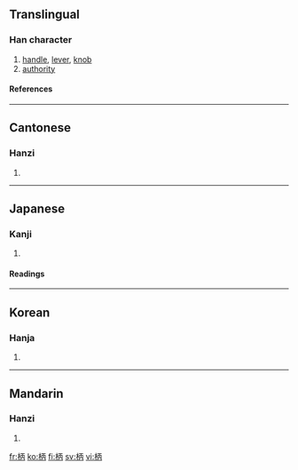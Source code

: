 ==Translingual==
===Han character===
{{Han char|rn=75|rad=木|as=05|sn=9|four=4192<sub>7</sub>|canj=木一人月 (DMOB)}}
# [[handle]], [[lever]], [[knob]]
# [[authority]]
====References====
{{Han ref|kx=0518.080|dkj=14603|dj=0906.090|hdz=21179.020|uh=67C4|ud=26564|bh=AC60|bd=44128}}
----
==Cantonese==
===Hanzi===
{{yue-hanzi|jyut=|y=[[beng3]], [[bing3]]}}
# {{defn|Cantonese}}
----
==Japanese==
===Kanji===
{{ja-kanji|grade=c|rs=木05}}
# {{defn|Japanese}}
====Readings====
{{ja-readings|on=[[へい]] (''hei''), [[ひょう]] (''hyō''), [[ひ]] (''hi'')|kun=[[え]] (''e''), [[がら]] (''gara''), [[つか]] (''tsuka'')}}
----

==Korean==
===Hanja===
{{ko-hanja|hangeul=[[병]]|eumhun=|rv=byeong|mr=pyŏng|y=pyeng}}
# {{defn|Korean}}
----
==Mandarin==
===Hanzi===
{{cmn-hanzi|pin=[[bǐng]] ([[bing3]])|wg=ping<sup>3</sup>}}
# {{defn|Mandarin}}

[[fr:柄]]
[[ko:柄]]
[[fi:柄]]
[[sv:柄]]
[[vi:柄]]